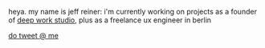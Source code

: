 
<Helmet>
  <link rel="icon" type="image/png" href={favicon} />
</Helmet>

heya. my name is jeff reiner: i'm currently working on projects as a founder of [deep work studio](https://deepwork.studio), plus as a freelance ux engineer in berlin

[do tweet @ me](/contact)